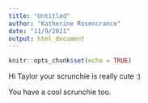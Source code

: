 ```yaml
---
title: "Untitled"
author: "Katherine Rosencrance"
date: "11/9/2021"
output: html_document
---
```


```r
knitr::opts_chunk$set(echo = TRUE)
```

Hi Taylor your scrunchie is really cute :)

You have a cool scrunchie too. 